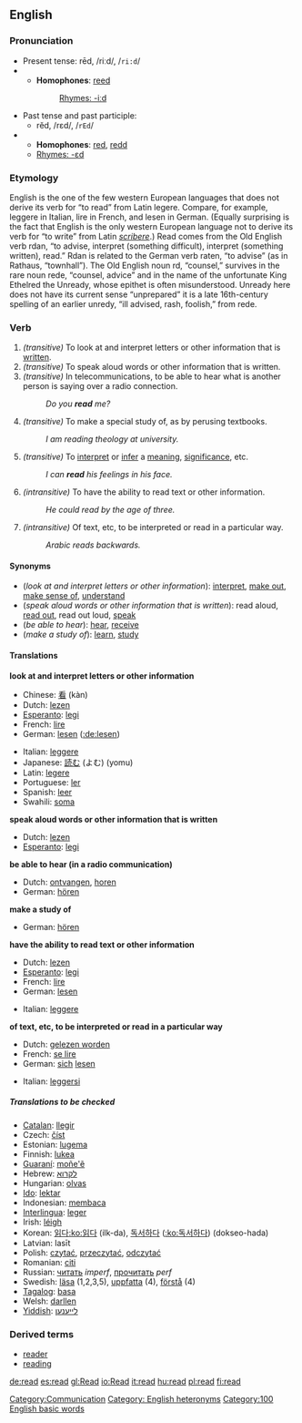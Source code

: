 ==English==
===Pronunciation===
*Present tense: rēd, /riːd/, /<tt>ri:d</tt>/
*{{audio|en-us-read.ogg|Audio (US)}}
**'''Homophones''': [[reed]]
**:[[Rhymes:English:-iːd|Rhymes: -iːd]]
*Past tense and past participle:
**rĕd, /rɛd/, /<tt>rEd</tt>/
*{{audio|en-us-read-past.ogg|Audio (US)}}
**'''Homophones''': [[red]], [[redd]]
**[[Rhymes:English:-ɛd|Rhymes: -ɛd]]

===Etymology===
English is the one of the few western European languages that does not derive its verb for “to read” from Latin legere. Compare, for example, leggere in Italian, lire in French, and lesen in German. (Equally surprising is the fact that English is the only western European language not to derive its verb for “to write” from Latin ''[[scribere]]''.) Read comes from the Old English verb rdan, “to advise, interpret (something difficult), interpret (something written), read.” Rdan is related to the German verb raten, “to advise” (as in Rathaus, “townhall”). The Old English noun rd, “counsel,” survives in the rare noun rede, “counsel, advice” and in the name of the unfortunate King Ethelred the Unready, whose epithet is often misunderstood. Unready here does not have its current sense “unprepared” it is a late 16th-century spelling of an earlier unredy, “ill advised, rash, foolish,” from rede.
<!-- http://dictionary.reference.com/search?q=read -->

===Verb===
{{irregverb|'''to read'''|'''[[reads]]'''|'''read'''|'''read'''|'''[[reading]]'''}}

#''(transitive)'' To look at and interpret letters or other information that is [[written]].
#''(transitive)'' To speak aloud words or other information that is written.
#''(transitive)'' In telecommunications, to be able to hear what is another person is saying over a radio connection.
#:''Do you '''read''' me?''
#''(transitive)'' To make a special study of, as by perusing textbooks.
#:''I am reading theology at university.''
#''(transitive)'' To [[interpret]] or [[infer]] a [[meaning]], [[significance]], etc.
#:''I can  '''read''' his feelings in his face.''
#''(intransitive)'' To have the ability to read text or other information.
#:''He could read by the age of three.''
#''(intransitive)'' Of text, etc, to be interpreted or read in a particular way.
#:''Arabic reads backwards.''

====Synonyms====
*(''look at and interpret letters or other information''): [[interpret]], [[make out]], [[make sense of]], [[understand]]
*(''speak aloud words or other information that is written''): read aloud, [[read out]], read out loud, [[speak]]
*(''be able to hear''): [[hear]], [[receive]]
*(''make a study of''): [[learn]], [[study]]

====Translations====

'''look at and interpret letters or other information'''
{{top}}
*Chinese: [[看]] (kàn)
*Dutch: [[lezen]]
*[[Esperanto]]: [[legi]]
*French: [[lire#French|lire]]
*German: [[lesen]] ([[:de:lesen]])
{{mid}}
*Italian: [[leggere]]
*Japanese: [[読む]] (よむ) (yomu) 
*Latin: [[legere]]
*Portuguese: [[ler]]
*Spanish: [[leer#Spanish|leer]]
*Swahili: [[soma]]
{{bottom}}

'''speak aloud words or other information that is written'''
{{top}}
*Dutch: [[lezen]]
*[[Esperanto]]: [[legi]]
{{mid}}
{{bottom}}

'''be able to hear (in a radio communication)'''
{{top}}
*Dutch: [[ontvangen]], [[horen]]
*German: [[hören]]
{{mid}}
{{bottom}}

'''make a study of'''
{{top}}
*German: [[hören]]
{{mid}}
{{bottom}}

'''have the ability to read text or other information'''
{{top}}
*Dutch: [[lezen]]
*[[Esperanto]]: [[legi]]
*French: [[lire#French|lire]]
*German: [[lesen]]
{{mid}}
*Italian: [[leggere]]
{{bottom}}

'''of text, etc, to be interpreted or read in a particular way'''
{{top}}
*Dutch: [[gelezen worden]]
*French: [[se lire]]
*German: [[sich]] [[lesen]]
{{mid}}
*Italian: [[leggersi]]
{{bottom}}

=====Translations to be checked=====
<!--Remove this section once all of the translations below have been moved into the tables above.-->
{{checktrans}}

*[[Catalan]]: [[llegir]]
*Czech: [[číst]]
*Estonian: [[lugema]]
*Finnish: [[lukea]]
*[[Guaraní]]: [[moñe'ẽ]]
*Hebrew: [[לקרוא]]
*Hungarian: [[olvas]]
*[[Ido]]: [[lektar]]
*Indonesian: [[baca|membaca]]
*[[Interlingua]]: [[leger]]
*Irish: [[léigh]]
*Korean: [[읽다]][[:ko:읽다]] (ilk-da), [[독서하다]] ([[:ko:독서하다]]) (dokseo-hada)
*Latvian: lasīt
*Polish: [[czytać]], [[przeczytać]], [[odczytać]] 
*Romanian: [[citi]]
*Russian: [[читать]] ''imperf'', [[прочитать]] ''perf''
*Swedish: [[läsa]] (1,2,3,5), [[uppfatta]] (4), [[förstå]] (4)
*[[Tagalog]]: [[basa]]
*Welsh: [[darllen]]
*[[Yiddish]]: [[לײענען]]

===Derived terms===
*[[reader]]
*[[reading]]

[[Category:Communication]]
[[Category: English heteronyms]]
[[Category:100 English basic words]]

[[de:read]]
[[es:read]]
[[gl:Read]]
[[io:Read]]
[[it:read]]
[[hu:read]]
[[pl:read]]
[[fi:read]]